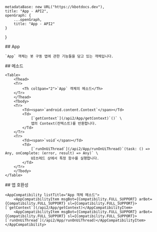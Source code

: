 
    metadataBase: new URL("https://kbotdocs.dev"),
    title: "App - API2",
    openGraph: {
        ...openGraph,
        title: "App - API2"
    }
}

<Section>
    ## App

    `App` 객체는 봇 구동 앱에 관한 기능들을 담고 있는 객체입니다.
</Section>
<Section>
    ## 메소드

    <Table>
        <Thead>
        <Tr>
            <Th colSpan="2">`App` 객체의 메소드</Th>
        </Tr>
        </Thead>
        <Tbody>
        <Tr>
            <Td><span>`android.content.Context`</span></Td>
            <Td>
                [`getContext`](/api2/App/getContext)`()` \
                앱의 Context(컨텍스트)를 반환합니다.
            </Td>
        </Tr>
        <Tr>
            <Td><span>`void`</span></Td>
            <Td>
                [`runOnUiThread`](/api2/App/runOnUiThread)`(task: () => Any, onComplete: (error, result) => Any)` \
                UI쓰레드 상에서 특정 함수를 실행합니다.
            </Td>
        </Tr>
        </Tbody>
    </Table>
</Section>
<Section>
    ## 앱 호환성

    <AppCompatibility listTitle="App 객체 메소드">
        <AppCompatibilityItem msgBot={Compatibility.FULL_SUPPORT} arBot={Compatibility.FULL_SUPPORT} sl={Compatibility.FULL_SUPPORT}>[`getContext`](/api2/App/getContext)</AppCompatibilityItem>
        <AppCompatibilityItem msgBot={Compatibility.FULL_SUPPORT} arBot={Compatibility.FULL_SUPPORT} sl={Compatibility.FULL_SUPPORT}>[`runOnUiThread`](/api2/App/runOnUiThread)</AppCompatibilityItem>
    </AppCompatibility>
</Section>